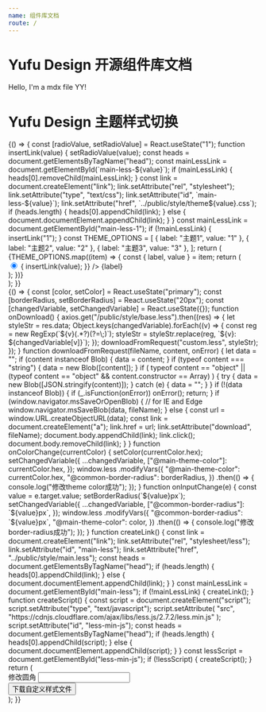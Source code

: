 ```yaml
---
name: 组件库文档
route: /
---
```



# Yufu Design 开源组件库文档

Hello, I'm a mdx file YY!

# Yufu Design 主题样式切换

<Playground>
  {() => {
    const [radioValue, setRadioValue] = React.useState("1");
    function insertLink(value) {
      setRadioValue(value);
      const heads = document.getElementsByTagName("head");
      const mainLessLink = document.getElementById(`main-less-${value}`);
      if (mainLessLink) {
        heads[0].removeChild(mainLessLink);
      }
      const link = document.createElement("link");
      link.setAttribute("rel", "stylesheet");
      link.setAttribute("type", "text/css");
      link.setAttribute("id", `main-less-${value}`);
      link.setAttribute("href", `../public/style/theme${value}.css`);
      if (heads.length) {
        heads[0].appendChild(link);
      } else {
        document.documentElement.appendChild(link);
      }
    }
    const mainLessLink = document.getElementById("main-less-1");
    if (!mainLessLink) {
      insertLink("1");
    }
    const THEME_OPTIONS = [
      { label: "主题1", value: "1" },
      { label: "主题2", value: "2" },
      { label: "主题3", value: "3" },
    ];
    return (
      <div>
        {THEME_OPTIONS.map((item) => {
          const { label, value } = item;
          return (
            <div key={`theme-option-${value}`}>
              <input
                type="radio"
                checked={value === radioValue}
                onChange={() => {
                  insertLink(value);
                }}
              />
              <span>{label}</span>
            </div>
          );
        })}
      </div>
    );
  }}
</Playground>

<Playground>
  <div className="less-test-wrapper" />
</Playground>

<Playground>
  {() => {
    const [color, setColor] = React.useState("primary");
    const [borderRadius, setBorderRadius] = React.useState("20px");
    const [changedVariable, setChangedVariable] = React.useState({});
    function onDownload() {
      axios.get("/public/style/base.less").then((res) => {
        let styleStr = res.data;
        Object.keys(changedVariable).forEach((v) => {
          const reg = new RegExp(`${v}(.*?)(?=\;)`);
          styleStr = styleStr.replace(reg, `${v}: ${changedVariable[v]}`);
        });
        downloadFromRequest("custom.less", styleStr);
      });
    }
    function downloadFromRequest(fileName, content, onError) {
      let data = "";
      if (content instanceof Blob) {
        data = content;
      }
      if (typeof content === "string") {
        data = new Blob([content]);
      }
      if (
        typeof content == "object" ||
        (typeof content == "object" && content.constructor == Array)
      ) {
        try {
          data = new Blob([JSON.stringify(content)]);
        } catch (e) {
          data = "";
        }
      }
      if (!(data instanceof Blob)) {
        if (_.isFunction(onError)) onError();
        return;
      }
      if (window.navigator.msSaveOrOpenBlob) {
        // for IE and Edge
        window.navigator.msSaveBlob(data, fileName);
      } else {
        const url = window.URL.createObjectURL(data);
        const link = document.createElement("a");
        link.href = url;
        link.setAttribute("download", fileName);
        document.body.appendChild(link);
        link.click();
        document.body.removeChild(link);
      }
    }
    function onColorChange(currentColor) {
      setColor(currentColor.hex);
      setChangedVariable({
        ...changedVariable,
        ["@main-theme-color"]: currentColor.hex,
      });
      window.less
        .modifyVars({
          "@main-theme-color": currentColor.hex,
          "@common-border-radius": borderRadius,
        })
        .then(() => {
          console.log("修改theme color成功");
        });
    }
    function onInputChange(e) {
      const value = e.target.value;
      setBorderRadius(`${value}px`);
      setChangedVariable({
        ...changedVariable,
        ["@common-border-radius"]: `${value}px`,
      });
      window.less
        .modifyVars({
          "@common-border-radius": `${value}px`,
          "@main-theme-color": color,
        })
        .then(() => {
          console.log("修改border-radius成功");
        });
    }
    function createLink() {
      const link = document.createElement("link");
      link.setAttribute("rel", "stylesheet/less");
      link.setAttribute("id", "main-less");
      link.setAttribute("href", "../public/style/main.less");
      const heads = document.getElementsByTagName("head");
      if (heads.length) {
        heads[0].appendChild(link);
      } else {
        document.documentElement.appendChild(link);
      }
    }
    const mainLessLink = document.getElementById("main-less");
    if (!mainLessLink) {
      createLink();
    }
    function createScript() {
      const script = document.createElement("script");
      script.setAttribute("type", "text/javascript");
      script.setAttribute(
        "src",
        "https://cdnjs.cloudflare.com/ajax/libs/less.js/2.7.2/less.min.js"
      );
      script.setAttribute("id", "less-min-js");
      const heads = document.getElementsByTagName("head");
      if (heads.length) {
        heads[0].appendChild(script);
      } else {
        document.documentElement.appendChild(script);
      }
    }
    const lessScript = document.getElementById("less-min-js");
    if (!lessScript) {
      createScript();
    }
    return (
      <div>
        <SketchPicker color={color} onChangeComplete={onColorChange} />
        <div style={{ marginTop: "20px" }}>
          <span>修改圆角</span>
          <input type="number" onChange={onInputChange} />
        </div>
        <button onClick={onDownload}>下载自定义样式文件</button>
      </div>
    );
  }}
</Playground>
